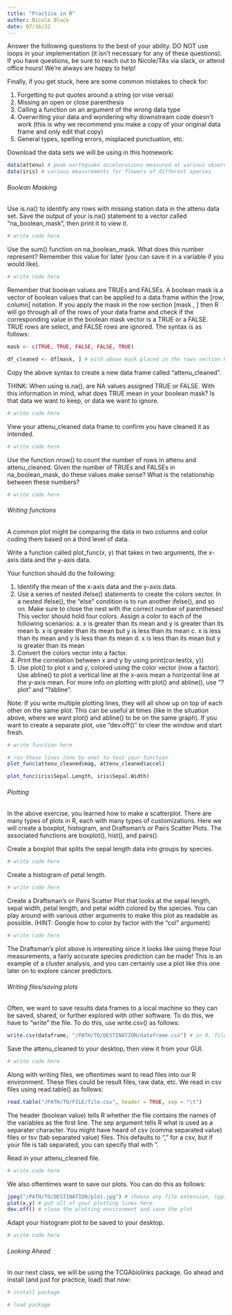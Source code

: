 ```yaml
---
title: "Practice in R"
author: Nicole Black
date: 07/16/22
---
```


Answer the following questions to the best of your ability. DO NOT use loops in your implementation (it isn't necessary for any of these questions). If you have questions, be sure to reach out to Nicole/TAs via slack, or attend office hours! We're always are happy to help!

Finally, if you get stuck, here are some common mistakes to check for:

  1. Forgetting to put quotes around a string (or vise versa)
  2. Missing an open or close parenthesis
  3. Calling a function on an argument of the wrong data type
  4. Overwriting your data and wondering why downstream code doesn't work (this is why we recommend you make a copy of your original data frame and only edit that copy)
  5. General types, spelling errors, misplaced punctuation, etc.
  
Download the data sets we will be using in this homework: 

```r
data(attenu) # peak earthquake accelerations measured at various observation sites
data(iris) # various measurements for flowers of different species
```

###### Boolean Masking

Use is.na() to identify any rows with missing station data in the attenu data set. Save the output of your is.na() statement to a vector called "na_boolean_mask", then print it to view it.

```r
# write code here
```

Use the sum() function on na_boolean_mask. What does this number represent? Remember this value for later (you can save it in a variable if you would like).

```r
# write code here
```

Remember that boolean values are TRUEs and FALSEs. A boolean mask is a vector of boolean values that can be applied to a data frame within the [row, column] notation. If you apply the mask in the row section [mask , ] then R will go through all of the rows of your data frame and check if the corresponding value in the boolean mask vector is a TRUE or a FALSE. TRUE rows are select, and FALSE rows are ignored. The syntax is as follows:

```r
mask <- c(TRUE, TRUE, FALSE, FALSE, TRUE)

df_cleaned <- df[mask, ] # with above mask placed in the rows section here, the cleaned data frame will contain all of the data for rows 1, 2, and 5
```

Copy the above syntax to create a new data frame called "attenu_cleaned".

THINK: When using is.na(), are NA values assigned TRUE or FALSE. With this information in mind, what does TRUE mean in your boolean mask? Is that data we want to keep, or data we want to ignore. 

```r
# write code here
```

View your attenu_cleaned data frame to confirm you have cleaned it as intended.

```r
# write code here
```

Use the function nrow() to count the number of rows in attenu and attenu_cleaned. Given the number of TRUEs and FALSEs in na_boolean_mask, do these values make sense? What is the relationship between these numbers?

```r
# write code here
```

###### Writing functions

A common plot might be comparing the data in two columns and color coding them based on a third level of data.

Write a function called plot_func(x, y) that takes in two arguments, the x-axis data and the y-axis data.

Your function should do the following:

  1. Identify the mean of the x-axis data and the y-axis data.
  2. Use a series of nested ifelse() statements to create the colors vector. In a nested ifelse(), the "else" condition is to run another ifelse(), and so on. Make sure to close the nest with the correct number of parentheses! This vector should hold four colors. Assign a color to each of the following scenarios:
    a. x is greater than its mean and y is greater than its mean
    b. x is greater than its mean but y is less than its mean
    c. x is less than its mean and y is less than its mean
    d. x is less than its mean but y is greater than its mean
  3. Convert the colors vector into a factor.
  4. Print the correlation between x and y by using print(cor.test(x, y))
  4. Use plot() to plot x and y, colored using the color vector (now a factor). Use abline() to plot a vertical line at the x-axis mean a horizontal line at the y-axis mean. For more info on plotting with plot() and abline(), use "?plot" and "?abline".
  
Note: If you write multiple plotting lines, they will all show up on top of each other on the same plot. This can be useful at times (like in the situation above, where we want plot() and abline() to be on the same graph). If you want to create a separate plot, use "dev.off()" to clear the window and start fresh.

```r
# write function here

# run these lines (one by one) to test your function
plot_func(attenu_cleaned$mag, attenu_cleaned$accel)

plot_func(iris$Sepal.Length, iris$Sepal.Width)
```

###### Plotting

In the above exercise, you learned how to make a scatterplot. There are many types of plots in R, each with many types of customizations. Here we will create a boxplot, histogram, and Draftsman's or Pairs Scatter Plots. The associated functions are boxplot(), hist(), and pairs().

Create a boxplot that splits the sepal length data into groups by species.

```r
# write code here
```

Create a histogram of petal length.

```r
# write code here
```

Create a Draftsman's or Pairs Scatter Plot that looks at the sepal length, sepal width, petal length, and petal width colored by the species. You can play around with various other arguments to make this plot as readable as possible. (HINT: Google how to color by factor with the "col" argument)

```r
# write code here
```

The Draftsman's plot above is interesting since it looks like using these four measurements, a fairly accurate species prediction can be made! This is an example of a cluster analysis, and you can certainly use a plot like this one later on to explore cancer predictors.

###### Writing files/saving plots

Often, we want to save results data frames to a local machine so they can be saved, shared, or further explored with other software. To do this, we have to "write" the file. To do this, use write.csv() as follows:

```r
write.csv(dataframe, "/PATH/TO/DESTINATION/dataframe.csv") # in R, file paths are strings so don't forget the quotes!
```

Save the attenu_cleaned to your desktop, then view it from your GUI.

```r
# write code here
```

Along with writing files, we oftentimes want to read files into our R environment. These files could be result files, raw data, etc. We read in csv files using read.table() as follows:

```r
read.table("/PATH/TO/FILE/file.csv", header = TRUE, sep = "\t")
```

The header (boolean value) tells R whether the file contains the names of the variables as the first line. The sep argument tells R what is used as a separater character. You might have heard of csv (comma separated value) files or tsv (tab separated value) files. This defaults to "," for a csv, but if your file is tab separated, you can specify that with "\t".

Read in your attenu_cleaned file.

```r
# write code here
```

We also oftentimes want to save our plots. You can do this as follows:

```r
jpeg("/PATH/TO/DESTINATION/plot.jpg") # choose any file extension, typically jpg and pdf are most common
plot(x,y) # put all of your plotting lines here
dev.off() # close the plotting environment and save the plot
```

Adapt your histogram plot to be saved to your desktop.

```r
# write code here
```

###### Looking Ahead

In our next class, we will be using the TCGAbiolinks package. Go ahead and install (and just for practice, load) that now:

```r
# install package

# load package

```
